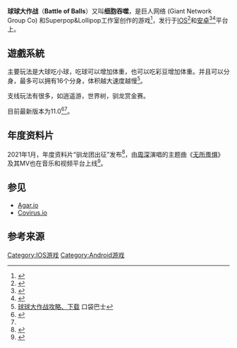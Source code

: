 {{infobox game
|title=球球大作战
|designer=Superpop&Lollipop工作室
|date=2015年至2019年
|system=[[IOS|IOS]]、[[Android|Android]]（也有[[电脑|电脑]]版Minecraft提供球球大作战多人游戏服务器）
|players=不限
|ages=不限
|playing_time=不确定（视玩法和玩家技术而定）
|web=http://www.battleofballs.com/index_PC.html
}}
{{Expand|time=2016-07-25T12:40:28+00:00}}
{{Refimprove|time=2016-07-25T12:40:28+00:00}}
'''球球大作战'''（'''Battle of Balls'''）又叫'''细胞吞噬'''，是巨人网络 (Giant Network Group Co) 和Superpop&Lollipop工作室创作的游戏<ref>{{Cite web |url=http://www.battleofballs.com/index_PC.html |title=球球大作战首页 |access-date=2016-07-25 |archive-date=2020-11-27 |archive-url=https://web.archive.org/web/20201127075557/https://www.battleofballs.com/index_PC.html |dead-url=no }}</ref>，发行于[[IOS|IOS]]<ref>{{cite web|title=球球大作战|publisher=APP Store|date=2016年6月22日|url=https://itunes.apple.com/cn/app/qiu-qiu-da-zuo-zhan-bob-quan/id996509117?mt=8|access-date=2016年7月25日|archive-date=2018年10月11日|archive-url=https://web.archive.org/web/20181011174518/https://itunes.apple.com/cn/app/qiu-qiu-da-zuo-zhan-bob-quan/id996509117?mt=8|dead-url=no}}</ref>和[[安卓|安卓]]<ref>{{cite web|title=球球大作战|publisher=4399手机游戏网|date=2016-04-22|url=http://a.4399.cn/game-id-82714.html|access-date=2016-07-25|archive-date=2021-01-23|archive-url=https://web.archive.org/web/20210123104601/http://a.4399.cn/game-id-82714.html|dead-url=no}}</ref><ref name="googleplay">{{cite web|title=球球大作战|publisher=Google Play|date=2016年6月16日|url=https://play.google.com/store/apps/details?id=com.ztgame.bob&hl=zh_CN|access-date=2016年7月25日|archive-date=2015年12月16日|archive-url=https://web.archive.org/web/20151216124352/https://play.google.com/store/apps/details?id=com.ztgame.bob&hl=zh_CN|dead-url=no}}</ref>平台上。

== 遊戲系統 ==
主要玩法是大球吃小球，吃球可以增加体重，也可以吃彩豆增加体重。并且可以分身，最多可以拥有16个分身，体积越大速度越慢<ref>[http://www.ptbus.com/qiuqdzz/ 球球大作战攻略、下载] {{Wayback|url=http://www.ptbus.com/qiuqdzz/ |date=20160906184011 }} 口袋巴士</ref>。

支线玩法有很多，如逍遥游，世界树，驯龙赏金赛。

目前最新版本为11.0<ref>{{cite web|url=https://www.youtube.com/watch?v=dWJlIXewKjg|title=高敏捷追逐大作《球球大作战》推出手机版|date=2015年6月17日|publisher=YouTube}}</ref><ref name="googleplay" />。

== 年度资料片 ==
2021年1月，年度资料片“驯龙团出征”发布<ref>{{cite web |title=《球球大作战》年度资料片即将上线，2021年驯龙团出征一往无前！ |url=https://games.sina.com.cn/2021-01-15/detail-i-ikftpnnx7450616.shtml |website=新浪游戏 |accessdate=2021-01-15 |archive-date=2021-01-23 |archive-url=https://web.archive.org/web/20210123073440/https://games.sina.com.cn/2021-01-15/detail-i-ikftpnnx7450616.shtml |dead-url=no }}</ref>，由[[周深|周深]]演唱的主题曲《[[无所畏惧|无所畏惧]]》及其MV也在音乐和视频平台上线<ref>{{cite web |title=《球球大作战》资料片主题曲海报今日曝光，人气歌手周深“深”情献唱 |url=https://games.sina.com.cn/2021-01-06/detail-i-iiznezxt0859546.shtml |website=新浪游戏 |accessdate=2021-01-06 |archive-date=2021-01-22 |archive-url=https://web.archive.org/web/20210122003223/https://games.sina.com.cn/2021-01-06/detail-i-iiznezxt0859546.shtml |dead-url=no }}</ref>。

==参见==
* [[Agar.io|Agar.io]]
*[https://covirus.io/index-gd.php?utm_medium=114&utm_content=181&utm_source=gameads&utm_campaign=1566995611&utm_term=a10.com Covirus.io]

== 参考来源 ==
{{reflist}}
[[Category:IOS游戏|Category:IOS游戏]]
[[Category:Android游戏|Category:Android游戏]]